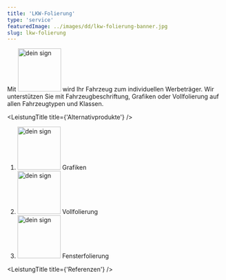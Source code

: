 ```yaml
---
title: 'LKW-Folierung'
type: 'service'
featuredImage: ../images/dd/lkw-folierung-banner.jpg
slug: lkw-folierung
---
```



<SEO title="LKW-Folierung" description="Werbung auf Ihrem LKW fällt auf! Mit unserer Hochleistungs-Folie hält Ihre Werbung bis zu 7 Jahre auf dem Fahrzeug. "></SEO>


<Banner title="LKW-Folierung" leistung="lkwFolierung" maxWidth="100" />
<LkwFolierungCards />
<LeistungTitle title={'Beschreibung'} />

Mit <img src={deinSign} alt="dein sign" width="100px"/> wird Ihr Fahrzeug zum individuellen Werbeträger. Wir unterstützen Sie mit Fahrzeugbeschriftung, Grafiken oder Vollfolierung auf allen Fahrzeugtypen und Klassen.

<CardsDescriptionFolierung />

<!--  -->

<LeistungTitle title={'Alternativprodukte'} />

<ol style={{ listStyle: 'none' }}>
  <li><img src={deinSign} alt="dein sign" width="100px"/> Grafiken</li>
  <li>
    <img src={deinSign} alt="dein sign" width="100px"/> Vollfolierung
  </li>
  <li>
    <img src={deinSign} alt="dein sign" width="100px"/> Fensterfolierung
  </li>
</ol>

<LeistungTitle title={'Referenzen'} />

<div className='refContainer'>
  <LeistungsReferenzen refSlug={'lkwFolierung'} />
  <LeistungsReferenzen refSlug={'kfzFahrzeugbeschriftung'} />
  <LeistungsReferenzen refSlug={'Flottenbeschriftung'} />
  <LeistungsReferenzen refSlug={'transporterBeschriftung'} />
</div>